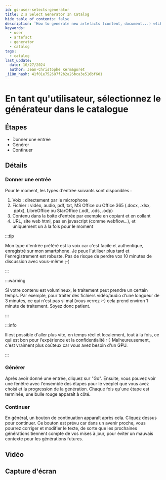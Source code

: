 ```yaml
---
id: gs-user-selects-generator
title: 2.a Select Generator In Catalog
hide_table_of_contents: false
description: 'How to generate new artefacts (content, document...) wtih AI?'
keywords:
  - user
  - artefact
  - generator
  - catalog
tags:
  - catalog
last_update:
  date: 10/27/2024
  author: Jean-Christophe Kermagoret
_i18n_hash: 41f01e752687f2b2a26bca3e516bf601
---
```

# En tant qu'utilisateur, sélectionnez le générateur dans le catalogue

## Étapes

* Donner une entrée
* Générer
* Continuer

## Détails

### Donner une entrée

Pour le moment, les types d'entrée suivants sont disponibles :

1. Voix : directement par le microphone
1. Fichier : vidéo, audio, pdf, txt, MS Office ou Office 365 (.docx, .xlsx, .pptx), LibreOffice ou StarOffice (.odt, .ods, .odp)
1. Contenu dans la boîte d'entrée par exemple en copiant et en collant
1. URL, site web html, pas en javascript (comme webflow...), et uniquement un à la fois pour le moment

:::tip

Mon type d'entrée préféré est la voix car c'est facile et authentique, enregistré sur mon smartphone. Je peux l'utiliser plus tard et l'enregistrement est robuste. Pas de risque de perdre vos 10 minutes de discussion avec vous-même ;-)

:::

:::warning

Si votre contenu est volumineux, le traitement peut prendre un certain temps. Par exemple, pour traiter des fichiers vidéo/audio d'une longueur de 3 minutes, ce qui n'est pas si mal (vous verrez :-) cela prend environ 1 minute de traitement. Soyez donc patient.

:::

:::info

Il est possible d'aller plus vite, en temps réel et localement, tout à la fois, ce qui est bon pour l'expérience et la confidentialité :-) Malheureusement, c'est vraiment plus coûteux car vous avez besoin d'un GPU.

:::

### Générer

Après avoir donné une entrée, cliquez sur "Go". Ensuite, vous pouvez voir une fenêtre avec l'ensemble des étapes pour le veeplet que vous avez choisi et la progression de la génération. Chaque fois qu'une étape est terminée, une bulle rouge apparaît à côté.

### Continuer

En général, un bouton de continuation apparaît après cela. Cliquez dessus pour continuer. Ce bouton est prévu car dans un avenir proche, vous pourrez corriger et modifier le texte, de sorte que les prochaines générations tiennent compte de vos mises à jour, pour éviter un mauvais contexte pour les générations futures.

## Vidéo


## Capture d'écran
